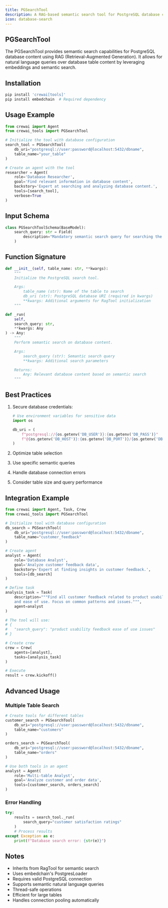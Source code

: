```yaml
---
title: PGSearchTool
description: A RAG-based semantic search tool for PostgreSQL database content
icon: database-search
---
```


## PGSearchTool

The PGSearchTool provides semantic search capabilities for PostgreSQL database content using RAG (Retrieval-Augmented Generation). It allows for natural language queries over database table content by leveraging embeddings and semantic search.

## Installation

```bash
pip install 'crewai[tools]'
pip install embedchain  # Required dependency
```

## Usage Example

```python
from crewai import Agent
from crewai_tools import PGSearchTool

# Initialize the tool with database configuration
search_tool = PGSearchTool(
    db_uri="postgresql://user:password@localhost:5432/dbname",
    table_name="your_table"
)

# Create an agent with the tool
researcher = Agent(
    role='Database Researcher',
    goal='Find relevant information in database content',
    backstory='Expert at searching and analyzing database content.',
    tools=[search_tool],
    verbose=True
)
```

## Input Schema

```python
class PGSearchToolSchema(BaseModel):
    search_query: str = Field(
        description="Mandatory semantic search query for searching the database's content"
    )
```

## Function Signature

```python
def __init__(self, table_name: str, **kwargs):
    """
    Initialize the PostgreSQL search tool.

    Args:
        table_name (str): Name of the table to search
        db_uri (str): PostgreSQL database URI (required in kwargs)
        **kwargs: Additional arguments for RagTool initialization
    """

def _run(
    self,
    search_query: str,
    **kwargs: Any
) -> Any:
    """
    Perform semantic search on database content.

    Args:
        search_query (str): Semantic search query
        **kwargs: Additional search parameters

    Returns:
        Any: Relevant database content based on semantic search
    """
```

## Best Practices

1. Secure database credentials:
   ```python
   # Use environment variables for sensitive data
   import os
   
   db_uri = (
       f"postgresql://{os.getenv('DB_USER')}:{os.getenv('DB_PASS')}"
       f"@{os.getenv('DB_HOST')}:{os.getenv('DB_PORT')}/{os.getenv('DB_NAME')}"
   )
   ```

2. Optimize table selection
3. Use specific semantic queries
4. Handle database connection errors
5. Consider table size and query performance

## Integration Example

```python
from crewai import Agent, Task, Crew
from crewai_tools import PGSearchTool

# Initialize tool with database configuration
db_search = PGSearchTool(
    db_uri="postgresql://user:password@localhost:5432/dbname",
    table_name="customer_feedback"
)

# Create agent
analyst = Agent(
    role='Database Analyst',
    goal='Analyze customer feedback data',
    backstory='Expert at finding insights in customer feedback.',
    tools=[db_search]
)

# Define task
analysis_task = Task(
    description="""Find all customer feedback related to product usability
    and ease of use. Focus on common patterns and issues.""",
    agent=analyst
)

# The tool will use:
# {
#   "search_query": "product usability feedback ease of use issues"
# }

# Create crew
crew = Crew(
    agents=[analyst],
    tasks=[analysis_task]
)

# Execute
result = crew.kickoff()
```

## Advanced Usage

### Multiple Table Search
```python
# Create tools for different tables
customer_search = PGSearchTool(
    db_uri="postgresql://user:password@localhost:5432/dbname",
    table_name="customers"
)

orders_search = PGSearchTool(
    db_uri="postgresql://user:password@localhost:5432/dbname",
    table_name="orders"
)

# Use both tools in an agent
analyst = Agent(
    role='Multi-table Analyst',
    goal='Analyze customer and order data',
    tools=[customer_search, orders_search]
)
```

### Error Handling
```python
try:
    results = search_tool._run(
        search_query="customer satisfaction ratings"
    )
    # Process results
except Exception as e:
    print(f"Database search error: {str(e)}")
```

## Notes

- Inherits from RagTool for semantic search
- Uses embedchain's PostgresLoader
- Requires valid PostgreSQL connection
- Supports semantic natural language queries
- Thread-safe operations
- Efficient for large tables
- Handles connection pooling automatically
